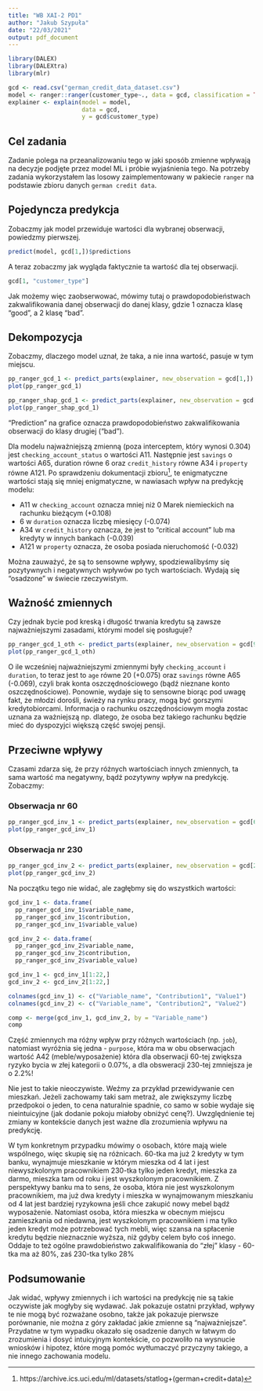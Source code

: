 ```yaml
---
title: "WB XAI-2 PD1"
author: "Jakub Szypuła"
date: "22/03/2021"
output: pdf_document
---
```


```r
library(DALEX)
library(DALEXtra)
library(mlr)

gcd <- read.csv("german_credit_data_dataset.csv")
model <- ranger::ranger(customer_type~., data = gcd, classification = TRUE, probability = TRUE)
explainer <- explain(model = model,
                     data = gcd,
                     y = gcd$customer_type)
```

## Cel zadania 

Zadanie polega na przeanalizowaniu tego w jaki sposób zmienne wpływają na decyzje podjęte przez model ML i próbie wyjaśnienia tego. Na potrzeby zadania wykorzystałem las losowy zaimplementowany w pakiecie `ranger` na podstawie zbioru danych `german credit data`.

## Pojedyncza predykcja

Zobaczmy jak model przewiduje wartości dla wybranej obserwacji, powiedzmy pierwszej.

```r
predict(model, gcd[1,])$predictions
```

A teraz zobaczmy jak wygląda faktycznie ta wartość dla tej obserwacji. 

```r
gcd[1, "customer_type"]
```

Jak możemy więc zaobserwować, mówimy tutaj o prawdopodobieństwach zakwalifikowania danej obserwacji do danej klasy, gdzie 1 oznacza klasę "good", a 2 klasę "bad".

## Dekompozycja

Zobaczmy, dlaczego model uznał, że taka, a nie inna wartość, pasuje w tym miejscu.

```r
pp_ranger_gcd_1 <- predict_parts(explainer, new_observation = gcd[1,])
plot(pp_ranger_gcd_1)
```

```r
pp_ranger_shap_gcd_1 <- predict_parts(explainer, new_observation = gcd[1,], type = "shap", B = 10)
plot(pp_ranger_shap_gcd_1)
```

"Prediction" na grafice oznacza prawdopodobieństwo zakwalifikowania obserwacji do klasy drugiej ("bad").

Dla modelu najważniejszą zmienną (poza interceptem, który wynosi 0.304) jest `checking_account_status` o wartości A11. Następnie jest `savings` o wartości A65, duration równe 6 oraz `credit_history` równe A34 i `property` równe A121. Po sprawdzeniu dokumentacji zbioru^[https://archive.ics.uci.edu/ml/datasets/statlog+(german+credit+data)], te enigmatyczne wartości stają się mniej enigmatyczne, w nawiasach wpływ na predykcję modelu:

* A11 w `checking_account` oznacza mniej niż 0 Marek niemieckich na rachunku bieżącym (+0.108)
* 6 w `duration` oznacza liczbę miesięcy (-0.074)
* A34 w `credit_history` oznacza, że jest to "critical account" lub ma kredyty w innych bankach (-0.039)
* A121 w `property` oznacza, że osoba posiada nieruchomość (-0.032)

Można zauważyć, że są to sensowne wpływy, spodziewalibyśmy się pozytywnych i negatywnych wpływów po tych wartościach. Wydają się "osadzone" w świecie rzeczywistym.

## Ważność zmiennych

Czy jednak bycie pod kreską i długość trwania kredytu są zawsze najważniejszymi zasadami, którymi model się posługuje?

```r
pp_ranger_gcd_1_oth <- predict_parts(explainer, new_observation = gcd[94,])
plot(pp_ranger_gcd_1_oth)
```

O ile wcześniej najważniejszymi zmiennymi były `checking_account` i `duration`, to teraz jest to `age` równe 20 (+0.075) oraz `savings` równe A65 (-0.069), czyli brak konta oszczędnościowego (bądź nieznane konto oszczędnościowe). Ponownie, wydaje się to sensowne biorąc pod uwagę fakt, że młodzi dorośli, świeży na rynku pracy, mogą być gorszymi kredytobiorcami. Informacja o rachunku oszczędnościowym mogła zostac uznana za ważniejszą np. dlatego, że osoba bez takiego rachunku będzie mieć do dyspozyjci większą część swojej pensji.

## Przeciwne wpływy

Czasami zdarza się, że przy różnych wartościach innych zmiennych, ta sama wartość ma negatywny, bądź pozytywny wpływ na predykcję. Zobaczmy:

### Obserwacja nr 60

```r
pp_ranger_gcd_inv_1 <- predict_parts(explainer, new_observation = gcd[60,])
plot(pp_ranger_gcd_inv_1)
```

### Obserwacja nr 230

```r
pp_ranger_gcd_inv_2 <- predict_parts(explainer, new_observation = gcd[230,])
plot(pp_ranger_gcd_inv_2)
```

Na początku tego nie widać, ale zagłębmy się do wszystkich wartości:

```r
gcd_inv_1 <- data.frame(
  pp_ranger_gcd_inv_1$variable_name,
  pp_ranger_gcd_inv_1$contribution,
  pp_ranger_gcd_inv_1$variable_value)

gcd_inv_2 <- data.frame(
  pp_ranger_gcd_inv_2$variable_name,
  pp_ranger_gcd_inv_2$contribution,
  pp_ranger_gcd_inv_2$variable_value)

gcd_inv_1 <- gcd_inv_1[1:22,]
gcd_inv_2 <- gcd_inv_2[1:22,]

colnames(gcd_inv_1) <- c("Variable_name", "Contribution1", "Value1")
colnames(gcd_inv_2) <- c("Variable_name", "Contribution2", "Value2")

comp <- merge(gcd_inv_1, gcd_inv_2, by = "Variable_name")
comp
```

Część zmiennych ma różny wpływ przy różnych wartościach (np. `job`), natomiast wyróżnia się jedna - `purpose`, która ma w obu obserwacjach wartość A42 (meble/wyposażenie) która dla obserwacji 60-tej zwiększa ryzyko bycia w złej kategorii o 0.07%, a dla obsweracji 230-tej zmniejsza je o 2.2%! 

Nie jest to takie nieoczywiste. Weźmy za przykład przewidywanie cen mieszkań. Jeżeli zachowamy taki sam metraż, ale zwiększymy liczbę przedpokoi o jeden, to cena naturalnie spadnie, co samo w sobie wydaje się nieintuicyjne (jak dodanie pokoju miałoby obniżyć cenę?). Uwzględnienie tej zmiany w kontekście danych jest ważne dla zrozumienia wpływu na predykcję.

W tym konkretnym przypadku mówimy o osobach, które mają wiele wspólnego, więc skupię się na różnicach. 60-tka ma już 2 kredyty w tym banku, wynajmuje mieszkanie w którym mieszka od 4 lat i jest niewyszkolonym pracownikiem 230-tka tylko jeden kredyt, mieszka za darmo, mieszka tam od roku i jest wyszkolonym pracownikiem. Z perspektywy banku ma to sens, że osoba, która nie jest wyszkolonym pracownikiem, ma już dwa kredyty i mieszka w wynajmowanym mieszkaniu od 4 lat jest bardziej ryzykowna jeśli chce zakupić nowy mebel bądź wyposażenie. Natomiast osoba, która mieszka w obecnym miejscu zamieszkania od niedawna, jest wyszkolonym pracownikiem i ma tylko jeden kredyt może potrzebować tych mebli, więc szansa na spłacenie kredytu będzie nieznacznie wyższa, niż gdyby celem było coś innego. Oddaje to też ogólne prawdobieństwo zakwalifikowania do "złej" klasy - 60-tka ma aż 80%, zaś 230-tka tylko 28%

## Podsumowanie

Jak widać, wpływy zmiennych i ich wartości na predykcję nie są takie oczywiste jak mogłyby się wydawać. Jak pokazuje ostatni przykład, wpływy te nie mogą być rozważane osobno, także jak pokazuje pierwsze porównanie, nie można z góry zakładać jakie zmienne są "najważniejsze". Przydatne w tym wypadku okazało się osadzenie danych w łatwym do zrozumienia i dosyć intuicyjnym kontekście, co pozwoliło na wysnucie wniosków i hipotez, które mogą pomóc wytłumaczyć przyczyny takiego, a nie innego zachowania modelu.


